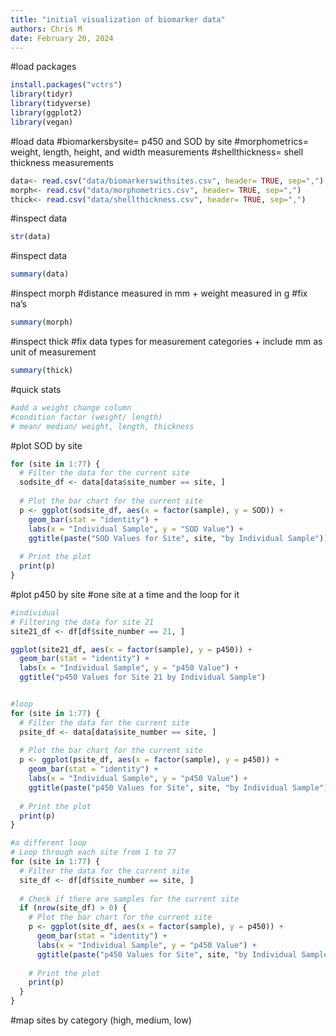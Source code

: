```yaml
---
title: "initial visualization of biomarker data"
authors: Chris M
date: February 20, 2024
---
```


#load packages
```r
install.packages("vctrs")
library(tidyr)
library(tidyverse)
library(ggplot2)
library(vegan)

```

#load data
#biomarkersbysite= p450 and SOD by site
#morphometrics= weight, length, height, and width measurements
#shellthickness= shell thickness measurements
```r
data<- read.csv("data/biomarkerswithsites.csv", header= TRUE, sep=",")
morph<- read.csv("data/morphometrics.csv", header= TRUE, sep=",")
thick<- read.csv("data/shellthickness.csv", header= TRUE, sep=",")

```

#inspect data
```r
str(data)
```

#inspect data
```r
summary(data)
```
#inspect morph
#distance measured in mm + weight measured in g
#fix na's
```r
summary(morph)
```

#inspect thick
#fix data types for measurement categories + include mm as unit of measurement
```r
summary(thick)
```


#quick stats
```r
#add a weight change column
#condition factor (weight/ length)
# mean/ median/ weight, length, thickness

```

#plot SOD by site
```r
for (site in 1:77) {
  # Filter the data for the current site
  sodsite_df <- data[data$site_number == site, ]
  
  # Plot the bar chart for the current site
  p <- ggplot(sodsite_df, aes(x = factor(sample), y = SOD)) +
    geom_bar(stat = "identity") +
    labs(x = "Individual Sample", y = "SOD Value") +
    ggtitle(paste("SOD Values for Site", site, "by Individual Sample"))
  
  # Print the plot
  print(p)
}
```

#plot p450 by site
#one site at a time and the loop for it
```r
#individual
# Filtering the data for site 21 
site21_df <- df[df$site_number == 21, ]

ggplot(site21_df, aes(x = factor(sample), y = p450)) +
  geom_bar(stat = "identity") +
  labs(x = "Individual Sample", y = "p450 Value") +
  ggtitle("p450 Values for Site 21 by Individual Sample")


#loop
for (site in 1:77) {
  # Filter the data for the current site
  psite_df <- data[data$site_number == site, ]
  
  # Plot the bar chart for the current site
  p <- ggplot(psite_df, aes(x = factor(sample), y = p450)) +
    geom_bar(stat = "identity") +
    labs(x = "Individual Sample", y = "p450 Value") +
    ggtitle(paste("p450 Values for Site", site, "by Individual Sample"))
  
  # Print the plot
  print(p)
}

#a different loop
# Loop through each site from 1 to 77
for (site in 1:77) {
  # Filter the data for the current site
  site_df <- df[df$site_number == site, ]
  
  # Check if there are samples for the current site
  if (nrow(site_df) > 0) {
    # Plot the bar chart for the current site
    p <- ggplot(site_df, aes(x = factor(sample), y = p450)) +
      geom_bar(stat = "identity") +
      labs(x = "Individual Sample", y = "p450 Value") +
      ggtitle(paste("p450 Values for Site", site, "by Individual Sample"))
    
    # Print the plot
    print(p)
  }
}
```


#map sites by category (high, medium, low)
```r



```







